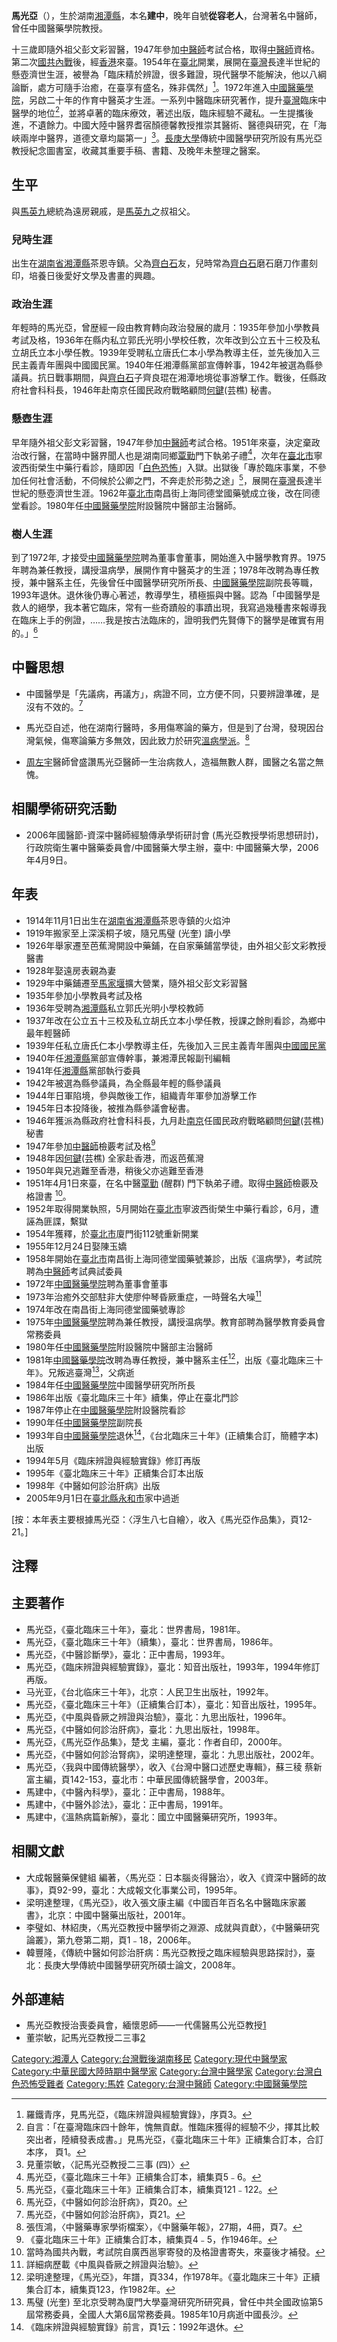 {{Infobox person
| 姓名     = 馬建中
| 圖像     = 
| 圖像替代 = 
| 圖像說明 = 
| Sex = 男
| 出生日期 = {{Birth date|1914|11|1}} 
| 出生地   = {{ROC-1912|湖南省}}[[湘潭縣|湘潭縣]][[茶恩寺鎮|茶恩寺鎮]]
| 死亡日期 = {{Death date and age|2005|9|1|1914|11|1}}
| 死亡地   = {{TWN}}[[臺北縣|臺北縣]][[永和市|永和市]]<br>（今[[新北市|新北市]][[永和區|永和區]]）
| nationality = {{ROC}}
| 籍貫     = [[湖南省_(中華民國)|湖南]]
| 别名     = 馬光亞
| 知名于   = 中醫
| 職業     = 中醫學家
| notable_works = 《臺北臨床三十年》、<br>《臨床辨證與經驗實錄》、<br>《中風與昏厥之辨證與治驗》、<br>《中醫如何診治肝病》
}}

'''馬光亞'''（{{Bd|1914年|11月1日|2005年|9月1日}}），生於湖南[[湘潭縣|湘潭縣]]，本名'''建中'''，晚年自號'''從容老人'''，台灣著名中醫師，曾任中國醫藥學院教授。

十三歲即隨外祖父彭文彩習醫，1947年參加[[中醫師|中醫師]]考試合格，取得[[中醫師|中醫師]]資格。第二次[[國共內戰|國共內戰]]後，經[[香港|香港]]來臺。1954年在[[臺北|臺北]]開業，展開在[[臺灣|臺灣]]長達半世紀的懸壺濟世生涯，被譽為「臨床精於辨證，很多難證，現代醫學不能解決，他以八綱論斷，處方可隨手治癒，在臺享有盛名，殊非偶然」<ref>羅鐵青序，見馬光亞，《臨床辨證與經驗實錄》，序頁3。</ref>。1972年進入[[中國醫藥大學|中國醫藥學院]]，另啟二十年的作育中醫英才生涯。一系列中醫臨床研究著作，提升[[臺灣|臺灣]]臨床中醫學的地位<ref>自言：「在臺灣臨床四十餘年，愧無貢獻。惟臨床獲得的經驗不少，擇其比較突出者，陸續發表成書。」見馬光亞，《臺北臨床三十年》正續集合訂本，合訂本序， 頁1。</ref>，並將卓著的臨床療效，著述出版，臨床經驗不藏私。一生提攜後進，不遺餘力。中國大陸中醫界耆宿顏德馨教授推崇其醫術、醫德與研究，在「海峽兩岸中醫界，道德文章均屬第一」<ref>見董崇敏，〈記馬光亞教授二三事 (四)〉{{cite web |url=http://blog.tcmclinic.com.tw/?p=352 |title=存档副本 |accessdate=2011-08-29 |deadurl=yes |archiveurl=https://web.archive.org/web/20140226002238/http://blog.tcmclinic.com.tw/?p=352 |archivedate=2014-02-26 }}</ref>。[[長庚大學|長庚大學]]傳統中國醫學研究所設有馬光亞教授紀念圖書室，收藏其重要手稿、書籍、及晚年未整理之醫案。

== 生平 ==
與[[馬英九|馬英九]]總統為遠房親戚，是[[馬英九|馬英九]]之叔祖父。

=== 兒時生涯 === 
出生在[[湖南省|湖南省]][[湘潭縣|湘潭縣]]茶恩寺鎮。父為[[齊白石|齊白石]]友，兒時常為[[齊白石|齊白石]]磨石磨刀作畫刻印，培養日後愛好文學及書畫的興趣。

=== 政治生涯 ===
年輕時的馬光亞，曾歴經一段由教育轉向政治發展的歲月：1935年參加小學教員考試及格，1936年在縣内私立郭氏光明小學校任教，次年改到公立五十三校及私立胡氏立本小學任教。1939年受聘私立唐氏仁本小學為教導主任，並先後加入三民主義青年團與中國國民黨。1940年任湘潭縣黨部宣傳幹事，1942年被選為縣參議員。抗日戰事期間，與[[齊白石|齊白石]]子齊良琨在湘潭地境從事游擊工作。戰後，任縣政府社會科科長，1946年赴南京任國民政府戰略顧問[[何鍵|何鍵]](芸樵) 秘書。

=== 懸壺生涯 === 
早年隨外祖父彭文彩習醫，1947年參加[[中醫師|中醫師]]考試合格。1951年來臺，決定棄政治改行醫，在當時中醫界聞人也是湖南同鄉[[覃勤|覃勤]]門下執弟子禮<ref>馬光亞，《臺北臨床三十年》正續集合訂本，續集頁5﹣6。</ref>，次年在[[臺北市|臺北市]]寧波西街榮生中藥行看診，隨即因「[[白色恐怖|白色恐怖]]」入獄。出獄後「專於臨床事業，不參加任何社會活動，不伺候於公卿之門，不奔走於形勢之途」<ref>馬光亞，《臺北臨床三十年》正續集合訂本，續集頁121﹣122。</ref>，展開在[[臺灣|臺灣]]長達半世紀的懸壺濟世生涯。1962年[[臺北市|臺北市]]南昌街上海同德堂國藥號成立後，改在同德堂看診。1980年任[[中國醫藥大學|中國醫藥學院]]附設醫院中醫部主治醫師。

=== 樹人生涯 === 
到了1972年, 才接受[[中國醫藥大學|中國醫藥學院]]聘為董事會董事，開始進入中醫學教育界。1975年聘為兼任教授，講授温病學，展開作育中醫英才的生涯；1978年改聘為專任教授，兼中醫系主任，先後曾任中國醫學研究所所長、[[中國醫藥大學|中國醫藥學院]]副院長等職，1993年退休。退休後仍專心著述，教導學生，積極振與中醫。認為「中國醫學是救人的絕學，我本著它臨床，常有一些奇蹟般的事蹟出現，我寫過幾種書來報導我在臨床上手的例證，……我是按古法臨床的，證明我們先賢傳下的醫學是確實有用的。」<ref>馬光亞，《中醫如何診治肝病》，頁20。</ref>

== 中醫思想 ==
* 中國醫學是「先議病，再議方」，病證不同，立方便不同，只要辨證準確，是沒有不效的。<ref>馬光亞，《中醫如何診治肝病》，頁21。</ref>

* 馬光亞自述，他在湖南行醫時，多用傷寒論的藥方，但是到了台灣，發現因台灣氣候，傷寒論藥方多無效，因此致力於研究[[溫病學派|溫病學派]]。<ref>張恆鴻，〈中醫藥專家學術檔案〉，《中醫藥年報》，27期，4冊，頁7。</ref>

* [[周左宇|周左宇]]醫師曾盛讚馬光亞醫師一生治病救人，造福無數人群，國醫之名當之無愧。

== 相關學術研究活動 ==

* 2006年國醫節-資深中醫師經驗傳承學術研討會 (馬光亞教授學術思想研討)，行政院衛生署中醫藥委員會/中國醫藥大學主辦，臺中: 中國醫藥大學，2006年4月9日。

== 年表 ==
* 1914年11月1日出生在[[湖南省|湖南省]][[湘潭縣|湘潭縣]]茶恩寺鎮的火焰沖
* 1919年搬家至上深溪桐子坡，隨兄馬璧 (光奎) 讀小學
* 1926年舉家遷至芭蕉灣開設中藥鋪，在自家藥鋪當學徒，由外祖父彭文彩教授醫書
* 1928年娶遠房表親為妻
* 1929年中藥鋪遷至[[馬家堰|馬家堰]]擴大營業，隨外祖父彭文彩習醫
* 1935年參加小學教員考試及格
* 1936年受聘為[[湘潭縣|湘潭縣]]私立郭氏光明小學校教師
* 1937年改在公立五十三校及私立胡氏立本小學任教，授課之餘則看診，為鄉中最年輕醫師
* 1939年任私立唐氏仁本小學教導主任，先後加入三民主義青年團與[[中國國民黨|中國國民黨]]
* 1940年任[[湘潭縣|湘潭縣]]黨部宣傳幹事，兼湘潭民報副刊編輯
* 1941年任[[湘潭縣|湘潭縣]]黨部執行委員
* 1942年被選為縣參議員，為全縣最年輕的縣參議員
* 1944年日軍陷境，參與敵後工作，組織青年軍參加游擊工作
* 1945年日本投降後，被推為縣參議會秘書。
* 1946年獲派為縣政府社會科科長，九月赴[[南京|南京]]任國民政府戰略顧問[[何鍵|何鍵]](芸樵) 秘書
* 1947年參加[[中醫師|中醫師]]檢覈考試及格<ref>《臺北臨床三十年》正續集合訂本，續集頁4﹣5，作1946年。</ref>
* 1948年因[[何鍵|何鍵]](芸樵) 全家赴香港，而返芭蕉灣
* 1950年與兄逃難至香港，稍後父亦逃難至香港
* 1951年4月1日來臺，在名中醫[[覃勤|覃勤]] (醒群) 門下執弟子禮。取得[[中醫師|中醫師]]檢覈及格證書 <ref>當時為國共內戰，考試院自廣西邕寧寄發的及格證書寄失，來臺後才補發。</ref>。
* 1952年取得開業執照，5月開始在[[臺北市|臺北市]]寧波西街榮生中藥行看診，6月，遭誣為匪諜，繫獄
* 1954年獲釋，於[[臺北市|臺北市]]廈門街112號重新開業
* 1955年12月24日娶陳玉嬌
* 1958年開始在[[臺北市|臺北市]]南昌街上海同德堂國藥號兼診，出版《溫病學》，考試院聘為[[中醫師|中醫師]]考試典試委員
* 1972年[[中國醫藥大學|中國醫藥學院]]聘為董事會董事
* 1973年治癒外交部駐非大使廖仲琴昏厥重症，一時聲名大噪<ref>詳細病歷載《中風與昏厥之辨證與治驗》。</ref>
* 1974年改在南昌街上海同德堂國藥號專診
* 1975年[[中國醫藥大學|中國醫藥學院]]聘為兼任教授，講授温病學。教育部聘為醫學教育委員會常務委員
* 1980年任[[中國醫藥大學|中國醫藥學院]]附設醫院中醫部主治醫師
* 1981年[[中國醫藥大學|中國醫藥學院]]改聘為專任教授，兼中醫系主任<ref>梁明達整理，《馬光亞》，年譜，頁334，作1978年。《臺北臨床三十年》正續集合訂本，續集頁123，作1982年。</ref>，出版《臺北臨床三十年》。兄叛逃臺灣<ref>馬璧 (光奎) 至北京受聘為廈門大學臺灣研究所研究員，曾任中共全國政協第5屆常務委員，全國人大第6屆常務委員。1985年10月病逝中國長沙。</ref>，父病逝
* 1984年任[[中國醫藥大學|中國醫藥學院]]中國醫學研究所所長
* 1986年出版《臺北臨床三十年》續集，停止在臺北門診
* 1987年停止在[[中國醫藥大學|中國醫藥學院]]附設醫院看診
* 1990年任[[中國醫藥大學|中國醫藥學院]]副院長
* 1993年自[[中國醫藥大學|中國醫藥學院]]退休<ref>《臨床辨證與經驗實錄》前言，頁1云：1992年退休。</ref>，《台北臨床三十年》(正續集合訂，簡體字本) 出版
* 1994年5月《臨床辨證與經驗實錄》修訂再版
* 1995年《臺北臨床三十年》正續集合訂本出版
* 1998年《中醫如何診治肝病》出版
* 2005年9月1日在[[新北市|臺北縣]][[永和區|永和市]]家中過逝
[按：本年表主要根據馬光亞：〈浮生八七自繪〉，收入《馬光亞作品集》，頁12-21。]

== 注釋 ==

{{Reflist}}

== 主要著作 ==

* 馬光亞，《臺北臨床三十年》，臺北：世界書局，1981年。
* 馬光亞，《臺北臨床三十年》（續集），臺北：世界書局，1986年。
* 馬光亞，《中醫診斷學》，臺北：正中書局，1993年。
* 馬光亞，《臨床辨證與經驗實錄》，臺北：知音出版社，1993年，1994年修訂再版。
* 马光亚，《台北临床三十年》，北京：人民卫生出版社，1992年。
* 馬光亞，《臺北臨床三十年》（正續集合訂本），臺北：知音出版社，1995年。
* 馬光亞，《中風與昏厥之辨證與治驗》，臺北：九思出版社，1996年。
* 馬光亞，《中醫如何診治肝病》，臺北：九思出版社，1998年。
* 馬光亞，《馬光亞作品集》，楚戈 主編，臺北：作者自印，2000年。
* 馬光亞，《中醫如何診治腎病》，梁明達整理，臺北：九思出版社，2002年。
* 馬光亞，〈我與中國傳統醫學〉，收入《台灣中醫口述歷史專輯》，蘇三稜 蔡新富主編，頁142-153，臺北市：中華民國傳統醫學會，2003年。
* 馬建中，《中醫內科學》，臺北：正中書局，1988年。
* 馬建中，《中醫外診法》，臺北：正中書局，1991年。
* 馬建中，《溫熱病篇新解》，臺北：國立中國醫藥研究所，1993年。

== 相關文獻 ==

* 大成報醫藥保健組 編著，〈馬光亞：日本腦炎得醫治〉，收入《資深中醫師的故事》，頁92-99，臺北：大成報文化事業公司，1995年。
* 梁明達整理，《馬光亞》，收入張文康主編《中國百年百名名中醫臨床家叢書》，北京：中國中醫藥出版社，2001年。
* 李璧如、林紹庚，〈馬光亞教授中醫學術之淵源、成就與貢獻〉，《中醫藥研究論叢》，第九卷第二期，頁1﹣18，2006年。
* 韓豐隆，《傳統中醫如何診治肝病：馬光亞教授之臨床經驗與思路探討》，臺北：長庚大學傳統中國醫學研究所碩士論文，2008年。

== 外部連結 ==
* 馬光亞教授治喪委員會，緬懷恩師——一代儒醫馬公光亞教授[http://chimed.cmu.edu.tw/e-paper/e-news/13.14/04.html]{{dead link|date=2018年5月 |bot=InternetArchiveBot |fix-attempted=yes }}
* 董崇敏，記馬光亞教授二三事[https://web.archive.org/web/20140222100655/http://blog.tcmclinic.com.tw/?p=314]



{{DEFAULTSORT:Ma馬}}
[[Category:湘潭人|Category:湘潭人]]
[[Category:台灣戰後湖南移民|Category:台灣戰後湖南移民]]
[[Category:現代中醫學家|Category:現代中醫學家]]
[[Category:中華民國大陸時期中醫學家|Category:中華民國大陸時期中醫學家]]
[[Category:台灣中醫學家|Category:台灣中醫學家]]
[[Category:台灣白色恐怖受難者|Category:台灣白色恐怖受難者]]
[[Category:馬姓|Category:馬姓]]
[[Category:台灣中醫師|Category:台灣中醫師]]
[[Category:中國醫藥學院|Category:中國醫藥學院]]